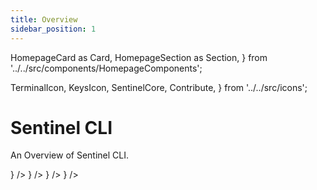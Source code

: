 ```yaml
---
title: Overview
sidebar_position: 1
---
```

  HomepageCard as Card,
  HomepageSection as Section,
} from '../../src/components/HomepageComponents';

  TerminalIcon,
  KeysIcon,
  SentinelCore,
  Contribute,
} from '../../src/icons';

# Sentinel CLI

An Overview of Sentinel CLI.

<Section title="Developers" id="web-sdks" hasSubSections >
  <Section>
    <Card
      title="Build the Source Code"
      description="Getting started with building and testing Sentinel core"
      to="/sentinel-cli/get-started"
      icon={<SentinelCore />}
    />
    <Card
      title="Commands"
      description="overview of the main commands of Sentinel Hub"
      to="/sentinel-cli/commands"
      icon={<TerminalIcon />}
    />
    <Card
      title="Key Management"
      description="Managing keys via CLI and advanced operations such as multisig wallets"
      to="/sentinel-cli/category/key-management"
      icon={<KeysIcon />}
    />
    <Card
      title="Contributing"
      description=" Guidelines to contributing to Sentinel core development."
      to="/sentinel-cli/contributing"
      icon={<Contribute />}
    />
  </Section>
</Section>